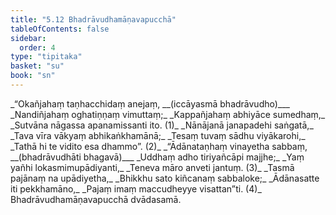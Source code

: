 ```yaml
---
title: "5.12 Bhadrāvudhamāṇavapucchā"
tableOfContents: false
sidebar:
  order: 4
type: "tipitaka"
basket: "su"
book: "sn"
---
```



<DynamicBreadcrumb />

<Division number="1108" book="sn">

<Paragraph number="1305" type="verses" book="sn">
_“Okañjahaṃ taṇhacchidaṃ anejaṃ, __(iccāyasmā bhadrāvudho)___  
_Nandiñjahaṃ oghatiṇṇaṃ vimuttaṃ;_  
_Kappañjahaṃ abhiyāce sumedhaṃ,_  
_Sutvāna nāgassa apanamissanti ito. (1)_  

</Paragraph>

</Division>
<Division number="1109" book="sn">

<Paragraph number="1306" type="verses" book="sn">
_Nānājanā janapadehi saṅgatā,_  
_Tava vīra vākyaṃ abhikaṅkhamānā;_  
_Tesaṃ tuvaṃ sādhu viyākarohi,_  
_Tathā hi te vidito esa dhammo”. (2)_  

</Paragraph>

</Division>
<Division number="1110" book="sn">

<Paragraph number="1307" type="verses" book="sn">
_“Ādānataṇhaṃ vinayetha sabbaṃ, __(bhadrāvudhāti bhagavā)___  
_Uddhaṃ adho tiriyañcāpi majjhe;_  
_Yaṃ yañhi lokasmimupādiyanti,_  
_Teneva māro anveti jantuṃ. (3)_  

</Paragraph>

</Division>
<Division number="1111" book="sn">

<Paragraph number="1308" type="verses" book="sn">
_Tasmā pajānaṃ na upādiyetha,_  
_Bhikkhu sato kiñcanaṃ sabbaloke;_  
_Ādānasatte iti pekkhamāno,_  
_Pajaṃ imaṃ maccudheyye visattan”ti. (4)_  


</Paragraph>
</Division>

<Paragraph number="1309" type="center" book="sn">
Bhadrāvudhamāṇavapucchā dvādasamā.
</Paragraph>